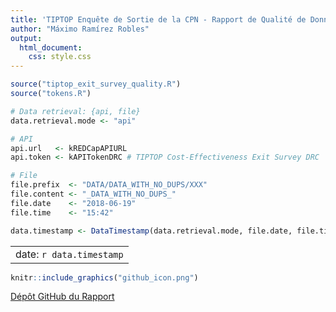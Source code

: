 ```yaml
---
title: 'TIPTOP Enquête de Sortie de la CPN - Rapport de Qualité de Données: RDC - KENGE'
author: "Máximo Ramírez Robles"
output: 
  html_document: 
    css: style.css
---
```

```r
source("tiptop_exit_survey_quality.R")
source("tokens.R")

# Data retrieval: {api, file}
data.retrieval.mode <- "api"

# API
api.url   <- kREDCapAPIURL
api.token <- kAPITokenDRC # TIPTOP Cost-Effectiveness Exit Survey DRC

# File
file.prefix  <- "DATA/DATA_WITH_NO_DUPS/XXX"
file.content <- "_DATA_WITH_NO_DUPS_"
file.date    <- "2018-06-19"
file.time    <- "15:42"

data.timestamp <- DataTimestamp(data.retrieval.mode, file.date, file.time)
```
---
date: `r data.timestamp`
---

```r
knitr::include_graphics("github_icon.png")
```
[Dépôt GitHub du Rapport](https://github.com/maxramirez84/r_tiptop_exit_survey_data_quality_report)
